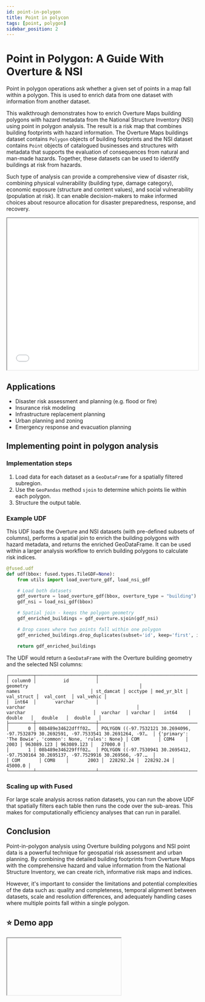 ```yaml
---
id: point-in-polygon
title: Point in polycon
tags: [point, polygon]
sidebar_position: 2
---
```


# Point in Polygon: A Guide With Overture & NSI

Point in polygon operations ask whether a given set of points in a map fall within a polygon. This is used to enrich data from one dataset with information from another dataset.

This walkthrough demonstrates how to enrich Overture Maps building polygons with hazard metadata from the National Structure Inventory (NSI) using point in polygon analysis. The result is a risk map that combines building footprints with hazard information. The Overture Maps buildings dataset contains `Polygon` objects of building footprints and the NSI dataset contains `Point` objects of catalogued businesses and structures with metadata that supports the evaluation of consequences from natural and man-made hazards. Together, these datasets can be used to identify buildings at risk from hazards.

Such type of analysis can provide a comprehensive view of disaster risk, combining physical vulnerability (building type, damage category), economic exposure (structure and content values), and social vulnerability (population at risk). It can enable decision-makers to make informed choices about resource allocation for disaster preparedness, response, and recovery. 

<iframe src="/img/deckgl_vector_zstats.html"  height="400px" width="100%" scrolling="no"></iframe>

## Applications

- Disaster risk assessment and planning (e.g. flood or fire)
- Insurance risk modeling 
- Infrastructure replacement planning 
- Urban planning and zoning
- Emergency response and evacuation planning

## Implementing point in polygon analysis

### Implementation steps

1. Load data for each dataset as a `GeoDataFrame` for a spatially filtered subregion. 
2. Use the `GeoPandas` method `sjoin` to determine which points lie within each polygon.
3. Structure the output table.


### Example UDF


This UDF loads the Overture and NSI datasets (with pre-defined subsets of columns), performs a spatial join to enrich the building polygons with hazard metadata, and returns the enriched GeoDataFrame. It can be used within a larger analysis workflow to enrich building polygons to calculate risk indices. 

```python
@fused.udf
def udf(bbox: fused.types.TileGDF=None):
    from utils import load_overture_gdf, load_nsi_gdf

    # Load both datasets
    gdf_overture = load_overture_gdf(bbox, overture_type = "building")
    gdf_nsi = load_nsi_gdf(bbox)

    # Spatial join - keeps the polygon geometry
    gdf_enriched_buildings = gdf_overture.sjoin(gdf_nsi)

    # Drop cases where two points fall within one polygon
    gdf_enriched_buildings.drop_duplicates(subset='id', keep='first', inplace=True, ignore_index=True)

    return gdf_enriched_buildings
```

The UDF would return a `GeoDataFrame` with the Overture building geometry and the selected NSI columns:

```text
┌─────────┬──────────────────────┬─────────────────────────────────────────────────────────────────────────────────────────┬─────────────────────────────────────────────────────────┬───────────┬─────────┬────────────┬────────────┬────────────┬───────────┐
│ column0 │          id          │                                        geometry                                         │                          names                          │ st_damcat │ occtype │ med_yr_blt │ val_struct │  val_cont  │ val_vehic │
│  int64  │       varchar        │                                         varchar                                         │                         varchar                         │  varchar  │ varchar │   int64    │   double   │   double   │  double   │
├─────────┼──────────────────────┼─────────────────────────────────────────────────────────────────────────────────────────┼─────────────────────────────────────────────────────────┼───────────┼─────────┼────────────┼────────────┼────────────┼───────────┤
│       0 │ 08b489e34622dfff02…  │ POLYGON ((-97.7532121 30.2694096, -97.7532879 30.2692591, -97.7533541 30.2691264, -97…  │ {'primary': 'The Bowie', 'common': None, 'rules': None} │ COM       │ COM4    │       2003 │ 963089.123 │ 963089.123 │   27000.0 │
│       1 │ 08b489e346229fff02…  │ POLYGON ((-97.7530941 30.2695412, -97.7530164 30.2695137, -97.7529916 30.269566, -97.…  │                                                         │ COM       │ COM8    │       2003 │  228292.24 │  228292.24 │   45000.0 │
└─────────┴──────────────────────┴─────────────────────────────────────────────────────────────────────────────────────────┴─────────────────────────────────────────────────────────┴───────────┴─────────┴────────────┴────────────┴────────────┴───────────┘

```


### Scaling up with Fused 

For large scale analysis across nation datasets, you can run the above UDF that spatially filters each table then runs the code over the sub-areas. This makes for computationally efficiency analyses that can run in parallel.


## Conclusion

Point-in-polygon analysis using Overture building polygons and NSI point data is a powerful technique for geospatial risk assessment and urban planning. By combining the detailed building footprints from Overture Maps with the comprehensive hazard and value information from the National Structure Inventory, we can create rich, informative risk maps and indices.

However, it's important to consider the limitations and potential complexities of the data such as: quality and completeness, temporal alignment between datasets, scale and resolution differences, and adequately handling cases where multiple points fall within a single polygon.

## ⭐ Demo app




<Iframe url="https://staging.fused.io/workbench#app/s/aH4sIAAAAAAAAA91Ye2%2FbNhD%2FKoQCLPZgW5JfsQwIQ7sgRYcWLZp0xVYVLi1RMhuK1EjKsRP4u%2B8oSn7lsWx%2FbMXiBJaO5D1%2Fd7zLnROLhDhTh%2BaFkBoV64TE1wgrVCTXEa%2BpSkuCc0a1WVA64hFXurcgOCGydfq74JihS421Om3XazeSatKKnOrDX3OkF1QhXWohKWy%2BIaeMoVTEpUKCo9uKgwIOVGkaKzQn%2BoYQjjCSWGkiEeYJKgRbZ4IrRM2CxnNGeuhTxYmsCiYkQQtxg7RABZGpkPl9vrCGi0KKFc2xJqAUHCE0W2gkUjQvKUsozxQqFXyBjIRmVBsOpUxxTFAOvmKodX75tt0olmCNFdGVgrVS%2B7zARqELSbneqt9DVyC2Pm6cAm8v3ry7RK%2BYmIMw4I4ip6J8EpIlaHCOumjg5aj14tPgfOC1IwfFuNClJAmarysG7z%2B8hmOiACuNvoQrIY1nt8wV2MsggqSDbqhegK4Dr5sTo8MCYgKeMoZKogQrNRXcarlzSWNnrXDkvGwsvGgsVKBXsy2VIkdvaSyFEqkGmQsaL1BspFBuWXx9bx3y9dD31Cr9kYOuSYUqonoGVRG%2FMhgiK5wX4GQQSCSONV0StkaUsRJQajY%2FE017wWoiM60kN3ukxGtjriQFuIVwbb2NUQYLCtwMOuQ4qziYcyZuhrHe89te%2BDHAc59VFYWilMaWPVfMv5FYA0asxR8VkQqCzbfm2nNGRryATJ2LFVFNoBVNyBxLg3ItsgwYK0gIdwHkacS7B7gzmje0B7QVpWaUE%2FX4FlBLmJzbQjAnoGZBV5AhS8zKrV%2BsRGPNb6I0ycoFRMUkH9aPOEtV3tryB0QljY1PS6m8UyOojqoFcsUL2ahJzDNwWgXRBMtr1GJQNipuqm2cN5dVSWgt4KuhGzYAhiVVJWb0FpscgdrBCkBsAhGl6XoPxFWQzHFQCeQCf5NnttIcmIOXEFXA0J5FTfCr2lnV0xP0M9RfqFc5LiLOMOQTA3eFaOj1zsbBeNRB3bNBLwg8LxiaAwyvDW5CdBdxBD%2BRUwfBmZq63ntj1lt2za6%2FpBqYV%2FTI6exWTqqMDiNnoXWhpq4LaZWBib20BCt6VLiAULDBXfou6Mg0zUlXLSB8iTuf%2B5OzeDxKPC9NEw8%2BaYw94vmeNxkHQRxPvCQI8HyCh%2FNg6PvpcOSPhrBrcBYMxpPUlSV3NWVEuXe3G%2FduBX%2FrzU%2BJXhdkBgCdWaPCgmc%2F7IhLyB8hw4yIb0rwA2Mq0P%2FntvhDdzjpD92xPxo%2FbIwkUNv5zNaCEArRgRVzUfJEhZ%2B7Z8Oe5w0Cb9wHAFRQgBe%2FPwEQjCaTGhMTPxgMRsHgrN4z8UZDfzjwJ2Nv4A%2B%2F7PEVBY6pXof9g%2FBrIcARRXgXOZqstEEQXE5ZZrE6RXcx15vI2cDWq3fn76bo4%2FmFKTslXFzWDgT3LVzImppqYpi2Ow0qbaweR%2BUrIn6BIN6H5XcBSn%2Fs%2BkE%2FmLj94bj%2FSCifhcuCxtfmLgqvZEn26CncaiQJLzBT%2B2S458Q10I92Z0TPTM2eVbUOvPMZbOog%2BO2P%2Bl8OBG633tBEL8Jh5zAwNpTN86k1p396P0ondZw%2BVDuuwCuHoTr5foL1VxXkSOdtMoALG%2Foxbmfq9h9A939VUb8LU%2F6tPDyiNml4nJ4mucyJXR7uCmAvhuKtf%2BwNOuge0ev53gPkp1PX21valeotyWLx4cJ9LGljJrXm0KaD%2FmZF39hO5YIy04dtm5xdlwpzIXSjdVCgN4EpsW5Ye80mGBgvzQjXdCsdq2zleeiEaGp6R7THZmrl236nV4iitWt12rVAG%2FCnBTYX0RMC7ZaHBDaHDwXObtVzZNpWcTeyqGcoAawf16OqSs0Ybsf5WQw5p%2BvyZMrVORD3qhV0fjOl18z0RvAMOla5vDbJZd9d0yd3l8FhOwUjGgzzsyUlNzOjOwkN81%2FhtRrbWoc4hL6V6jIhoWlgj5YEz%2Bo1nh2t3QqRh%2F7oiFpQHR%2Biv733bN0SMpj%2FWrWLbGvdajfbwENtp%2BNI8kdJJcmhg1fO9LMDZaGAIQ6reo0obR5X1TQID2ssGXxZv8JD1VJSAU851gUTMDXN4WX7D5MujonzBfapi5Kxy1jCHOpMU1MyNn8Ck4LFonwRAAA%3D"/>

